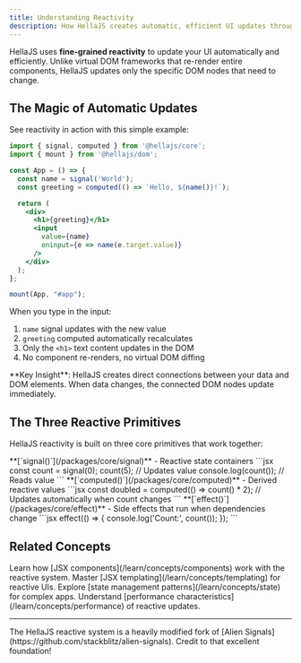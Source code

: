```yaml
---
title: Understanding Reactivity
description: How HellaJS creates automatic, efficient UI updates through fine-grained reactivity.
---
```



HellaJS uses **fine-grained reactivity** to update your UI automatically and efficiently. Unlike virtual DOM frameworks that re-render entire components, HellaJS updates only the specific DOM nodes that need to change.

## The Magic of Automatic Updates

See reactivity in action with this simple example:

```jsx
import { signal, computed } from '@hellajs/core';
import { mount } from '@hellajs/dom';

const App = () => {
  const name = signal('World');
  const greeting = computed(() => `Hello, ${name()}!`);

  return (
    <div>
      <h1>{greeting}</h1>
      <input 
        value={name} 
        oninput={e => name(e.target.value)} 
      />
    </div>
  );
};

mount(App, "#app");
```

When you type in the input:
1. `name` signal updates with the new value
2. `greeting` computed automatically recalculates  
3. Only the `<h1>` text content updates in the DOM
4. No component re-renders, no virtual DOM diffing

<Aside type="note">
  **Key Insight**: HellaJS creates direct connections between your data and DOM elements. When data changes, the connected DOM nodes update immediately.
</Aside>

## The Three Reactive Primitives

HellaJS reactivity is built on three core primitives that work together:

<CardGrid>
  <Card title="📊 Signals" icon="star">
    **[`signal()`](/packages/core/signal)** - Reactive state containers
    ```jsx
    const count = signal(0);
    count(5); // Updates value
    console.log(count()); // Reads value
    ```
  </Card>
  <Card title="🔄 Computed" icon="rocket">
    **[`computed()`](/packages/core/computed)** - Derived reactive values
    ```jsx
    const doubled = computed(() => count() * 2);
    // Updates automatically when count changes
    ```
  </Card>
  <Card title="⚡ Effects" icon="lightning">
    **[`effect()`](/packages/core/effect)** - Side effects that run when dependencies change
    ```jsx
    effect(() => {
      console.log('Count:', count());
    });
    ```
  </Card>
</CardGrid>

## Related Concepts

<CardGrid>
  <Card title="🏗️ Components" icon="laptop">
    Learn how [JSX components](/learn/concepts/components) work with the reactive system.
  </Card>
  <Card title="📝 Templating" icon="document">
    Master [JSX templating](/learn/concepts/templating) for reactive UIs.
  </Card>
  <Card title="📊 State Management" icon="chart">
    Explore [state management patterns](/learn/concepts/state) for complex apps.
  </Card>
  <Card title="⚡ Performance" icon="rocket">
    Understand [performance characteristics](/learn/concepts/performance) of reactive updates.
  </Card>
</CardGrid>

---

<Aside type="note" title="Implementation Note">
  The HellaJS reactive system is a heavily modified fork of [Alien Signals](https://github.com/stackblitz/alien-signals). Credit to that excellent foundation!
</Aside>